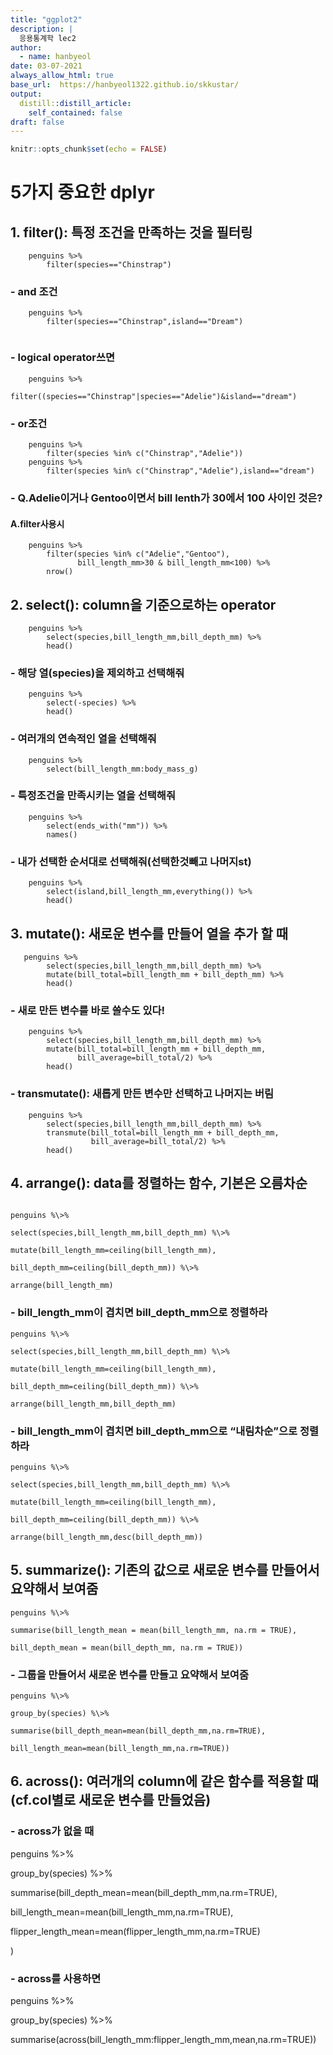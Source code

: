 ```yaml
---
title: "ggplot2"
description: |
  응용통계학 lec2
author:
  - name: hanbyeol
date: 03-07-2021
always_allow_html: true
base_url:  https://hanbyeol1322.github.io/skkustar/
output:
  distill::distill_article:
    self_contained: false
draft: false
---
```


```r
knitr::opts_chunk$set(echo = FALSE)
```

# 5가지 중요한 dplyr

## 1. filter(): 특정 조건을 만족하는 것을 필터링
```
    penguins %>%
        filter(species=="Chinstrap")
```
### - and 조건
```
    penguins %>%
        filter(species=="Chinstrap",island=="Dream")
        
```
### - logical operator쓰면
```
    penguins %>% 
        filter((species=="Chinstrap"|species=="Adelie")&island=="dream")
```
### - or조건
```
    penguins %>%
        filter(species %in% c("Chinstrap","Adelie"))
    penguins %>%
        filter(species %in% c("Chinstrap","Adelie"),island=="dream")
```
### - Q.Adelie이거나 Gentoo이면서 bill lenth가 30에서 100 사이인 것은?

#### A.filter사용시
```
    penguins %>% 
        filter(species %in% c("Adelie","Gentoo"),
               bill_length_mm>30 & bill_length_mm<100) %>% 
        nrow()
```
## 2. select(): column을 기준으로하는 operator
```
    penguins %>% 
        select(species,bill_length_mm,bill_depth_mm) %>% 
        head()
```
### - 해당 열(species)을 제외하고 선택해줘
```
    penguins %>% 
        select(-species) %>% 
        head()
```
### - 여러개의 연속적인 열을 선택해줘
```
    penguins %>% 
        select(bill_length_mm:body_mass_g)
```
### - 특정조건을 만족시키는 열을 선택해줘
```
    penguins %>% 
        select(ends_with("mm")) %>% 
        names()
```
### - 내가 선택한 순서대로 선택해줘(선택한것빼고 나머지st)
```
    penguins %>% 
        select(island,bill_length_mm,everything()) %>% 
        head()
```
## 3. mutate(): 새로운 변수를 만들어 열을 추가 할 때
```
   penguins %>% 
        select(species,bill_length_mm,bill_depth_mm) %>% 
        mutate(bill_total=bill_length_mm + bill_depth_mm) %>% 
        head()
```
### - 새로 만든 변수를 바로 쓸수도 있다!
```
    penguins %>% 
        select(species,bill_length_mm,bill_depth_mm) %>% 
        mutate(bill_total=bill_length_mm + bill_depth_mm,
               bill_average=bill_total/2) %>% 
        head()
```
### - transmutate(): 새롭게 만든 변수만 선택하고 나머지는 버림
```
    penguins %>% 
        select(species,bill_length_mm,bill_depth_mm) %>% 
        transmute(bill_total=bill_length_mm + bill_depth_mm,
                  bill_average=bill_total/2) %>% 
        head()
```
## 4. arrange(): data를 정렬하는 함수, 기본은 오름차순

```

penguins %\>%

select(species,bill_length_mm,bill_depth_mm) %\>%

mutate(bill_length_mm=ceiling(bill_length_mm),

bill_depth_mm=ceiling(bill_depth_mm)) %\>%

arrange(bill_length_mm)

```

### - bill_length_mm이 겹치면 bill_depth_mm으로 정렬하라

```
penguins %\>%

select(species,bill_length_mm,bill_depth_mm) %\>%

mutate(bill_length_mm=ceiling(bill_length_mm),

bill_depth_mm=ceiling(bill_depth_mm)) %\>%

arrange(bill_length_mm,bill_depth_mm)
```

### - bill_length_mm이 겹치면 bill_depth_mm으로 "내림차순"으로 정렬하라

```
penguins %\>%

select(species,bill_length_mm,bill_depth_mm) %\>%

mutate(bill_length_mm=ceiling(bill_length_mm),

bill_depth_mm=ceiling(bill_depth_mm)) %\>%

arrange(bill_length_mm,desc(bill_depth_mm))

```
## 5. summarize(): 기존의 값으로 새로운 변수를 만들어서 요약해서 보여줌

```
penguins %\>%

summarise(bill_length_mean = mean(bill_length_mm, na.rm = TRUE),

bill_depth_mean = mean(bill_depth_mm, na.rm = TRUE))

```
### - 그룹을 만들어서 새로운 변수를 만들고 요약해서 보여줌

```
penguins %\>%

group_by(species) %\>%

summarise(bill_depth_mean=mean(bill_depth_mm,na.rm=TRUE),

bill_length_mean=mean(bill_length_mm,na.rm=TRUE))

```
## 6. across(): 여러개의 column에 같은 함수를 적용할 때(cf.col별로 새로운 변수를 만들었음)

### - across가 없을 때

penguins %\>%

group_by(species) %\>%

summarise(bill_depth_mean=mean(bill_depth_mm,na.rm=TRUE),

bill_length_mean=mean(bill_length_mm,na.rm=TRUE),

flipper_length_mean=mean(flipper_length_mm,na.rm=TRUE)

)

### - across를 사용하면

penguins %\>%

group_by(species) %\>%

summarise(across(bill_length_mm:flipper_length_mm,mean,na.rm=TRUE))
